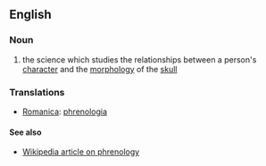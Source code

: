 ==English==

===Noun===

# the science which studies the relationships between a person's [[character]] and the [[morphology]] of the [[skull]]

===Translations===
*[[Romanica]]: [[phrenologia]]

====See also====
* [http://en.wikipedia.org/wiki/Phrenology Wikipedia article on phrenology]